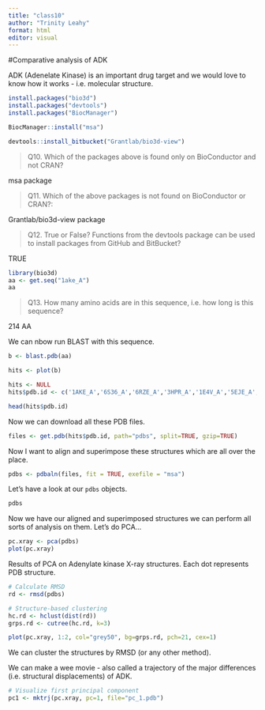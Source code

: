```yaml
---
title: "class10"
author: "Trinity Leahy"
format: html
editor: visual
---
```


#Comparative analysis of ADK

ADK (Adenelate Kinase) is an important drug target and we would love to know how it works - i.e. molecular structure.

```r
install.packages("bio3d")
install.packages("devtools")
install.packages("BiocManager")

BiocManager::install("msa")
```

```r
devtools::install_bitbucket("Grantlab/bio3d-view")
```

> Q10. Which of the packages above is found only on BioConductor and not CRAN? 

msa package

> Q11. Which of the above packages is not found on BioConductor or CRAN?: 

Grantlab/bio3d-view package

> Q12. True or False? Functions from the devtools package can be used to install packages from GitHub and BitBucket? 

TRUE

```r
library(bio3d)
aa <- get.seq("1ake_A")
aa
```

> Q13. How many amino acids are in this sequence, i.e. how long is this sequence? 

214 AA

We can nbow run BLAST with this sequence.

```r
b <- blast.pdb(aa)
```

```r
hits <- plot(b)
```

```r
hits <- NULL
hits$pdb.id <- c('1AKE_A','6S36_A','6RZE_A','3HPR_A','1E4V_A','5EJE_A','1E4Y_A','3X2S_A','6HAP_A','6HAM_A','4K46_A','3GMT_A','4PZL_A')
```


```r
head(hits$pdb.id)
```

Now we can download all these PDB files.

```r
files <- get.pdb(hits$pdb.id, path="pdbs", split=TRUE, gzip=TRUE)
```

Now I want to align and superimpose these structures which are all over the place.

```r
pdbs <- pdbaln(files, fit = TRUE, exefile = "msa")
```

Let's have a look at our `pdbs` objects.

```r
pdbs
```

Now we have our aligned and superimposed structures we can perform all sorts of analysis on them. Let's do PCA...

```r
pc.xray <- pca(pdbs)
plot(pc.xray)
```

Results of PCA on Adenylate kinase X-ray structures. Each dot represents PDB structure.

```r
# Calculate RMSD
rd <- rmsd(pdbs)

# Structure-based clustering
hc.rd <- hclust(dist(rd))
grps.rd <- cutree(hc.rd, k=3)

plot(pc.xray, 1:2, col="grey50", bg=grps.rd, pch=21, cex=1)
```

We can cluster the structures by RMSD (or any other method).

We can make a wee movie - also called a trajectory of the major differences (i.e. structural displacements) of ADK.

```r
# Visualize first principal component
pc1 <- mktrj(pc.xray, pc=1, file="pc_1.pdb")
```


